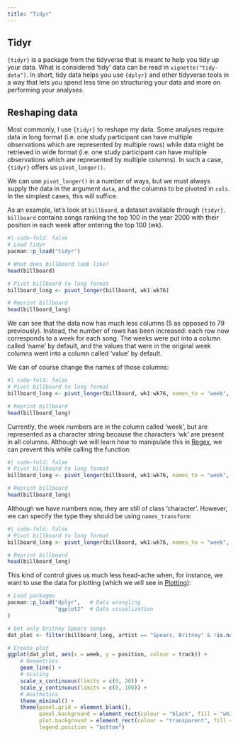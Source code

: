 ```yaml
---
title: "Tidyr"
---
```


## Tidyr
`{tidyr}` is a package from the tidyverse that is meant to help you tidy up your data. What is considered 'tidy' data can be read in `vignette("tidy-data")`. In short, tidy data helps you use `{dplyr}` and other tidyverse tools in a way that lets you spend less time on structuring your data and more on performing your analyses.

## Reshaping data
Most commonly, I use `{tidyr}` to reshape my data. Some analyses require data in long format (i.e. one study participant can have multiple observations which are represented by multiple rows) while data might be retrieved in wide format (i.e. one study participant can have multiple observations which are represented by multiple columns). In such a case, `{tidyr}` offers us `pivot_longer()`.

We can use `pivot_longer()` in a number of ways, but we must always supply the data in the argument `data`, and the columns to be pivoted in `cols`. In the simplest cases, this will suffice.

As an example, let's look at `billboard`, a dataset available through `{tidyr}`. `billboard` contains songs ranking the top 100 in the year 2000 with their position in each week after entering the top 100 (wk).

```r
#| code-fold: false
# Load tidyr
pacman::p_load("tidyr")

# What does billboard look like?
head(billboard)

# Pivot billboard to long format
billboard_long <- pivot_longer(billboard, wk1:wk76)

# Reprint billboard
head(billboard_long)

```

We can see that the  data now has much less columns (5 as opposed to 79 previously). Instead, the number of rows has been increased: each row now corresponds to a week for each song. The weeks were put into a column called 'name' by default, and the values that were in the original week columns went into a column called 'value' by default.

We can of course change the names of those columns:

```r
#| code-fold: false
# Pivot billboard to long format
billboard_long <- pivot_longer(billboard, wk1:wk76, names_to = "week", values_to = "position")

# Reprint billboard
head(billboard_long)

```

Currently, the week numbers are in the column called 'week', but are represented as a character string because the characters 'wk' are present in all columns. Although we will learn how to manipulate this in [Regex](regex.qmd), we can prevent this while calling the function:

```r
#| code-fold: false
# Pivot billboard to long format
billboard_long <- pivot_longer(billboard, wk1:wk76, names_to = "week", values_to = "position", names_prefix = "wk")

# Reprint billboard
head(billboard_long)

```

Although we have numbers now, they are still of class 'character'. However, we can specify the type they should be using `names_transform`:

```r
#| code-fold: false
# Pivot billboard to long format
billboard_long <- pivot_longer(billboard, wk1:wk76, names_to = "week", values_to = "position", names_prefix = "wk", names_transform = as.numeric)

# Reprint billboard
head(billboard_long)

```

This kind of control gives us much less head-ache when, for instance, we want to use the data for plotting (which we will see in [Plotting](plotting.qmd)):

```r
# Load packages
pacman::p_load("dplyr",   # Data wrangling
               "ggplot2"  # Data visualization
)

# Get only Britney Spears songs
dat_plot <- filter(billboard_long, artist == "Spears, Britney" & !is.na(position))

# Create plot
ggplot(dat_plot, aes(x = week, y = position, colour = track)) +
    # Geometries
    geom_line() +
    # Scaling
    scale_x_continuous(limits = c(0, 20)) +
    scale_y_continuous(limits = c(0, 100)) +
    # Aesthetics
    theme_minimal() +
    theme(panel.grid = element_blank(),
          panel.background = element_rect(colour = "black", fill = "white"),
          plot.background = element_rect(colour = "transparent", fill = "transparent"),
          legend.position = "bottom")
```